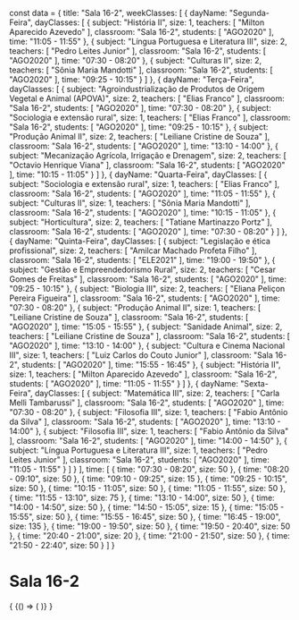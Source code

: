 const data = {
  title: "Sala 16-2",
  weekClasses: [
    {
      dayName: "Segunda-Feira",
      dayClasses: [
        {
          subject: "História II",
          size: 1,
          teachers: [
            "Milton Aparecido Azevedo"
          ],
          classroom: "Sala 16-2",
          students: [
            "AGO2020"
          ],
          time: "11:05 - 11:55"
        },
        {
          subject: "Língua Portuguesa e Literatura III",
          size: 2,
          teachers: [
            "Pedro Leites Junior"
          ],
          classroom: "Sala 16-2",
          students: [
            "AGO2020"
          ],
          time: "07:30 - 08:20"
        },
        {
          subject: "Culturas II",
          size: 2,
          teachers: [
            "Sônia Maria Mandotti"
          ],
          classroom: "Sala 16-2",
          students: [
            "AGO2020"
          ],
          time: "09:25 - 10:15"
        }
      ]
    },
    {
      dayName: "Terça-Feira",
      dayClasses: [
        {
          subject: "Agroindustrialização de Produtos de Origem Vegetal e Animal (APOVA)",
          size: 2,
          teachers: [
            "Elias Franco"
          ],
          classroom: "Sala 16-2",
          students: [
            "AGO2020"
          ],
          time: "07:30 - 08:20"
        },
        {
          subject: "Sociologia e extensão rural",
          size: 1,
          teachers: [
            "Elias Franco"
          ],
          classroom: "Sala 16-2",
          students: [
            "AGO2020"
          ],
          time: "09:25 - 10:15"
        },
        {
          subject: "Produção Animal II",
          size: 2,
          teachers: [
            "Leiliane Cristine de Souza"
          ],
          classroom: "Sala 16-2",
          students: [
            "AGO2020"
          ],
          time: "13:10 - 14:00"
        },
        {
          subject: "Mecanização Agrícola, Irrigação e Drenagem",
          size: 2,
          teachers: [
            "Octavio Henrique Viana"
          ],
          classroom: "Sala 16-2",
          students: [
            "AGO2020"
          ],
          time: "10:15 - 11:05"
        }
      ]
    },
    {
      dayName: "Quarta-Feira",
      dayClasses: [
        {
          subject: "Sociologia e extensão rural",
          size: 1,
          teachers: [
            "Elias Franco"
          ],
          classroom: "Sala 16-2",
          students: [
            "AGO2020"
          ],
          time: "11:05 - 11:55"
        },
        {
          subject: "Culturas II",
          size: 1,
          teachers: [
            "Sônia Maria Mandotti"
          ],
          classroom: "Sala 16-2",
          students: [
            "AGO2020"
          ],
          time: "10:15 - 11:05"
        },
        {
          subject: "Horticultura",
          size: 2,
          teachers: [
            "Tatiane Martinazzo Portz"
          ],
          classroom: "Sala 16-2",
          students: [
            "AGO2020"
          ],
          time: "07:30 - 08:20"
        }
      ]
    },
    {
      dayName: "Quinta-Feira",
      dayClasses: [
        {
          subject: "Legislação e ética profissional",
          size: 2,
          teachers: [
            "Amilcar Machado Profeta Filho"
          ],
          classroom: "Sala 16-2",
          students: [
            "ELE2021"
          ],
          time: "19:00 - 19:50"
        },
        {
          subject: "Gestão e Empreendedorismo Rural",
          size: 2,
          teachers: [
            "Cesar Gomes de Freitas"
          ],
          classroom: "Sala 16-2",
          students: [
            "AGO2020"
          ],
          time: "09:25 - 10:15"
        },
        {
          subject: "Biologia III",
          size: 2,
          teachers: [
            "Eliana Peliçon Pereira Figueira"
          ],
          classroom: "Sala 16-2",
          students: [
            "AGO2020"
          ],
          time: "07:30 - 08:20"
        },
        {
          subject: "Produção Animal II",
          size: 1,
          teachers: [
            "Leiliane Cristine de Souza"
          ],
          classroom: "Sala 16-2",
          students: [
            "AGO2020"
          ],
          time: "15:05 - 15:55"
        },
        {
          subject: "Sanidade Animal",
          size: 2,
          teachers: [
            "Leiliane Cristine de Souza"
          ],
          classroom: "Sala 16-2",
          students: [
            "AGO2020"
          ],
          time: "13:10 - 14:00"
        },
        {
          subject: "Cultura e Cinema Nacional III",
          size: 1,
          teachers: [
            "Luiz Carlos do Couto Junior"
          ],
          classroom: "Sala 16-2",
          students: [
            "AGO2020"
          ],
          time: "15:55 - 16:45"
        },
        {
          subject: "História II",
          size: 1,
          teachers: [
            "Milton Aparecido Azevedo"
          ],
          classroom: "Sala 16-2",
          students: [
            "AGO2020"
          ],
          time: "11:05 - 11:55"
        }
      ]
    },
    {
      dayName: "Sexta-Feira",
      dayClasses: [
        {
          subject: "Matemática III",
          size: 2,
          teachers: [
            "Carla Melli Tambarussi"
          ],
          classroom: "Sala 16-2",
          students: [
            "AGO2020"
          ],
          time: "07:30 - 08:20"
        },
        {
          subject: "Filosofia III",
          size: 1,
          teachers: [
            "Fabio Antônio da Silva"
          ],
          classroom: "Sala 16-2",
          students: [
            "AGO2020"
          ],
          time: "13:10 - 14:00"
        },
        {
          subject: "Filosofia III",
          size: 1,
          teachers: [
            "Fabio Antônio da Silva"
          ],
          classroom: "Sala 16-2",
          students: [
            "AGO2020"
          ],
          time: "14:00 - 14:50"
        },
        {
          subject: "Língua Portuguesa e Literatura III",
          size: 1,
          teachers: [
            "Pedro Leites Junior"
          ],
          classroom: "Sala 16-2",
          students: [
            "AGO2020"
          ],
          time: "11:05 - 11:55"
        }
      ]
    }
  ],
  time: [
    {
      time: "07:30 - 08:20",
      size: 50
    },
    {
      time: "08:20 - 09:10",
      size: 50
    },
    {
      time: "09:10 - 09:25",
      size: 15
    },
    {
      time: "09:25 - 10:15",
      size: 50
    },
    {
      time: "10:15 - 11:05",
      size: 50
    },
    {
      time: "11:05 - 11:55",
      size: 50
    },
    {
      time: "11:55 - 13:10",
      size: 75
    },
    {
      time: "13:10 - 14:00",
      size: 50
    },
    {
      time: "14:00 - 14:50",
      size: 50
    },
    {
      time: "14:50 - 15:05",
      size: 15
    },
    {
      time: "15:05 - 15:55",
      size: 50
    },
    {
      time: "15:55 - 16:45",
      size: 50
    },
    {
      time: "16:45 - 19:00",
      size: 135
    },
    {
      time: "19:00 - 19:50",
      size: 50
    },
    {
      time: "19:50 - 20:40",
      size: 50
    },
    {
      time: "20:40 - 21:00",
      size: 20
    },
    {
      time: "21:00 - 21:50",
      size: 50
    },
    {
      time: "21:50 - 22:40",
      size: 50
    }
  ]
}

# Sala 16-2

<div>
  {
    <BrowserOnly>
      {() => (
        <Grid
          title={data.title}
          weekClasses={data.weekClasses}
          time={data.time}
        />
      )}
    </BrowserOnly>
  }
</div>
